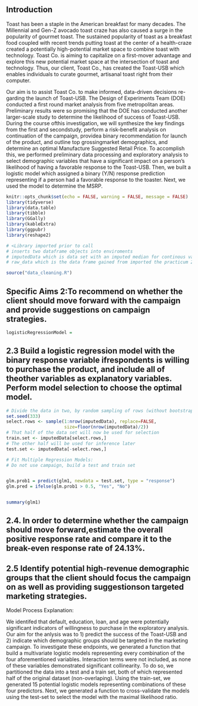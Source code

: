 ## Introduction

Toast has been a staple in the American breakfast for many decades.  The Millennial and Gen-Z avocado toast craze has also caused a surge in the popularity of gourmet toast.  The sustained popularity of toast as a breakfast food coupled with recent trends putting toast at the center of a health-craze created a potentially high-potential market space to combine toast with technology.  Toast Co. is aiming to capitalize on a first-mover advantage and explore this new potential market space at the intersection of toast and technology. Thus,  our  client,  Toast  Co.,  has  created  the Toast-USB which enables individuals to curate gourmet, artisanal toast right from their computer.  


Our  aim  is  to  assist  Toast  Co. to  make  informed,  data-driven  decisions  re-garding the launch of Toast-USB.  The Design of Experiments Team (DOE) conducted a first round market analysis from five metropolitan areas. Preliminary results were so promising that the DOE has conducted another larger-scale study to determine the likelihood of success of Toast-USB.  During the course ofthis investigation, we will synthesize the key findings from the first and secondstudy, perform a risk-benefit analysis on continuation of the campaign, providea binary recommendation for launch of the product,  and outline top grossingmarket demographics, and determine an optimal Manufacture Suggested Retail Price.  To accomplish this, we performed preliminary data processing and exploratory analysis to select demographic variables that have a significant impact on a person's likelihood of having a favorable response to the Toast-USB.  Then, we built a logistic model which assigned a binary (Y/N) response prediction representing if a person had a favorable response to the toaster.  Next, we used the model to determine the MSRP.


```r
knitr::opts_chunk$set(echo = FALSE, warning = FALSE, message = FALSE)
library(tidyverse)
library(data.table)
library(tibble)
library(GGally)
library(kableExtra)
library(ggpubr)
library(reshape2)

# <Library imported prior to call
# inserts two dataframe objects into enviroments
# imputedData which is data set with an imputed median for continous variables
# raw_data which is the data frame gained from imported the practicum 2 materials

source("data_cleaning.R")

```

## Specific Aims 2:To recommend on whether the client should move forward with the campaign and provide suggestions on campaign strategies.



```r
logisticRegressionModel = 

```










## 2.3  Build a logistic regression model with the binary response variable ifrespondents is willing to purchase the product, and include all of theother variables as explanatory variables.  Perform model selection to choose the optimal model.
```r
# Divide the data in two, by random sampling of rows (without bootstrapping)
set.seed(333)
select.rows <- sample(1:nrow(imputedData), replace=FALSE,
                      size=floor(nrow(imputedData)/2))
# That half of the data set will now be used for selection
train.set <- imputedData[select.rows,]
# The other half will be used for inference later
test.set <- imputedData[-select.rows,]

# Fit Multiple Regression Models:
# Do not use campaign, build a test and train set


glm.prob1 = predict(glm1, newdata = test.set, type = "response")
glm.pred = ifelse(glm.prob1 > 0.5, "Yes", "No")


summary(glm1)

```

## 2.4.  In order to determine whether the campaign should move forward,estimate  the  overall  positive  response  rate  and  compare  it  to  the break-even response rate of 24.13%.

## 2.5 Identify potential high-revenue demographic groups that the client should focus the campaign on as well as providing suggestionson targeted marketing strategies.


Model Process Explanation:

We identifed that default, education, loan, and age were potentially significant indicators of willingness to purchase in the exploratory analysis.  Our aim for the anlysis was to 1) predict the success of the Toast-USB and 2) indicate which demographic groups should be targeted in the marketing campaign. To investigate these endpoints, we generated a function that build a multivariate logistic models representing every combination of the four aforementioned variables. Interaction terms were not included, as none of these variables demonstrated significant collinearity. To do so, we partitioned the data into a test and a train set, both of which represented half of the original dataset (non-overlaping). Using the train-set, we generated 15 potential logistic models representing combinations of these four predictors.  Next, we generated a function to cross-validate the models using the test-set to select the model with the maximal likelihood ratio.  